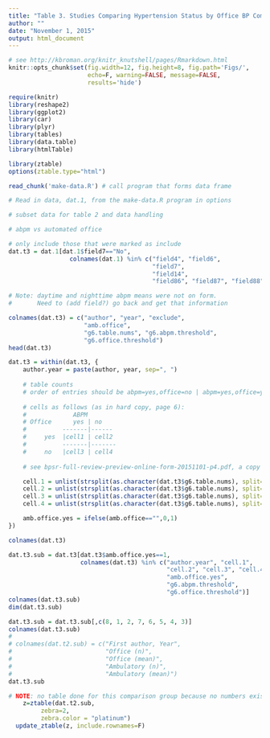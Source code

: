 ```yaml
---
title: "Table 3. Studies Comparing Hypertension Status by Office BP Compared to Hypertension Status by Ambulatory BP Monitoring"
author: ""
date: "November 1, 2015"
output: html_document
---
```


```r
# see http://kbroman.org/knitr_knutshell/pages/Rmarkdown.html
knitr::opts_chunk$set(fig.width=12, fig.height=8, fig.path='Figs/',
                      echo=F, warning=FALSE, message=FALSE, 
                      results='hide')

require(knitr)
library(reshape2)
library(ggplot2)
library(car)
library(plyr)
library(tables)
library(data.table)
library(htmlTable)

library(ztable)
options(ztable.type="html")

read_chunk('make-data.R') # call program that forms data frame
```

```r
# Read in data, dat.1, from the make-data.R program in options
```

```r
# subset data for table 2 and data handling

# abpm vs automated office

# only include those that were marked as include
dat.t3 = dat.1[dat.1$field7=="No",
                 colnames(dat.1) %in% c("field4", "field6", 
                                        "field7",
                                        "field14",
                                        "field86", "field87", "field88")]

# Note: daytime and nighttime abpm means were not on form.
#       Need to (add field?) go back and get that information

colnames(dat.t3) = c("author", "year", "exclude", 
                     "amb.office",
                     "g6.table.nums", "g6.abpm.threshold", 
                     "g6.office.threshold")
head(dat.t3)

dat.t3 = within(dat.t3, {
    author.year = paste(author, year, sep=", ")
    
    # table counts
    # order of entries should be abpm=yes,office=no | abpm=yes,office=yes | abpm=no, office=no | abpm=no,office=yes
    
    # cells as follows (as in hard copy, page 6):
    #             ABPM
    # Office      yes | no
    #          -------|------
    #     yes  |cell1 | cell2
    #          -------|-------
    #     no   |cell3 | cell4 
    
    # see bpsr-full-review-preview-online-form-20151101-p4.pdf, a copy of the online form

    cell.1 = unlist(strsplit(as.character(dat.t3$g6.table.nums), split="#"))[2] 
    cell.2 = unlist(strsplit(as.character(dat.t3$g6.table.nums), split="#"))[4] 
    cell.3 = unlist(strsplit(as.character(dat.t3$g6.table.nums), split="#"))[1]
    cell.4 = unlist(strsplit(as.character(dat.t3$g6.table.nums), split="#"))[3]

    amb.office.yes = ifelse(amb.office=="",0,1)
})

colnames(dat.t3)

dat.t3.sub = dat.t3[dat.t3$amb.office.yes==1,
                    colnames(dat.t3) %in% c("author.year", "cell.1",
                                            "cell.2", "cell.3", "cell.4",
                                            "amb.office.yes",
                                            "g6.abpm.threshold",
                                            "g6.office.threshold")]
colnames(dat.t3.sub)
dim(dat.t3.sub)

dat.t3.sub = dat.t3.sub[,c(8, 1, 2, 7, 6, 5, 4, 3)]
colnames(dat.t3.sub)
# 
# colnames(dat.t2.sub) = c("First author, Year",
#                          "Office (n)",
#                          "Office (mean)",
#                          "Ambulatory (n)",
#                          "Ambulatory (mean)")
dat.t3.sub

```


```r
# NOTE: no table done for this comparison group because no numbers exist for this particular table.
    z=ztable(dat.t2.sub,
         zebra=2,
         zebra.color = "platinum")
  update_ztable(z, include.rownames=F)
```
